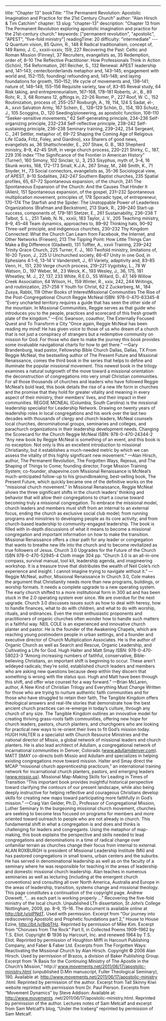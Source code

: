 ---
title: "Chapter 13"
bookTitle: "The Permanent Revolution: Apostolic Imagination and Practice for the 21st Century Church"
author: "Alan Hirsch & Tim Catchim"
chapter: 13
slug: "chapter-13"
description: "Chapter 13 from The Permanent Revolution exploring apostolic imagination and practice for the 21st-century church."
keywords: ["permanent revolution", "apostolic", "APEST", "five-fold ministry"]
readingTime: 20
difficulty: "intermediate"
---Q Quantum vision, 85 Quinn, R., 148 R Radical traditionalism, concept of, 149 Ramo, J. C., xxxiii–xxxiv, 159, 227 Recovering the Past: Celtic and Roman Mission (Finney), 37 Recruiters, evangelists as, 35 Redemption, order of, 8–10 The Reflective Practitioner: How Professionals Think in Action (Schön), 154 Reformation, 261 Reicher, S., 132 Renewal: APEST leadership and, 141–143; center/borderlands metaphor and, 143–145; engagement with world and, 152–155; founding/ refounding and, 145–148; and laying foundations for growth, 150–152; life cycle of movements and, 138–141; nature of, 148–149, 155–156 Requisite variety, law of, 83–85 Reveal study, 64 Risk taking, and entrepreneurialism, 167–168, 178–181 Roberts, Jr., B., 89 Rohr, R., 3, 68 Romans 12, giftings in, 22–26 Romer, P., 227 Roof, W. C., 152 Routinization, process of, 255–257 Roxburgh, A., 19, 114, 124 S Sadat, el-, A., xxvii Salvation Army, 167 Schein, E., 128–129 Schön, D., 154, 193 Schutz, J., 105 Scoggins, D., 120 Seeding/pioneering, as apostolic function, 108–110 “Seeker-sensitive movements,” 62 Self-generating principle, 234–236 Self-organizing principle, 232–234 Self-reflective principle, 238–242 Self-sustaining principle, 236–238 Seminary training, 239–242, 254 Sergeant, C., 241 Settler, metaphor of, 69–72 Shaping the Coming Age of Religious Life (Cada, Fritz, Foley, and Giardino), xxx Sharers of good news, evangelists as, 36 Shattschneider, E., 207 Shaw, G. B., 183 Shepherd ministry, 8–9, 42–45 Shift, in verge church process, 220–221 Shirky, C., 187, 229 316 index “The Significance of the Frontier in American History” (Turner), 160 Simony, 102 Sinclair, U., 3, 253 Sisyphus, myth of, 3–4, 16 Skunk works, 168, 172–173 Small, K.J.A., 267 Smay, M., 246 Smith, K., 71 Snyder, H., 73 Social connectors, evangelists as, 35–36 Sociological view, of APEST, 8–10 Sodalities, 242–247 Southern Baptist churches, 235 Spatial profiles, 65, 67–72 Spontaneous expansion, of the church, 241 The Spontaneous Expansion of the Church: And the Causes That Hinder It (Allen), 151 Spontaneous expansion, of the gospel, 231–232 Spontaneous multiplication movement, principles of, 178 Sporadic type, of entrepreneur, 170–174 The Starfish and the Spider: The Unstoppable Power of Leaderless Organizations (Brafman and Beckstrom), 213 Stark, R., 239–240 Start-up success, components of, 179–181 Stetzer, E., 261 Sustainability, 236–238 T Talbot, S. L., 251 Taleb, N. N., xxxiii, 183 Taylor, J. V., 205 Teaching ministry, 8–9, 45–48 Team dynamics, approaches to, 89–92 Thinking hats, 90–92 Three-self principle, and indigenous churches, 230–232 Thy Kingdom Connected: What the Church Can Learn from Facebook, the Internet, and Other Networks (Friesen), 213 The Tipping Point: How Little Things Can Make a Big Difference (Gladwell), 131 Toffler, A., xxvii Training, 239–242 Trinity Grace Church, 225 Turner, F. J., 160 Twofold ministry, limitations of, 16–20 Tyson, J., 225 U Unchurched society, 66–67 Unity in one God, in Ephesians 4:1-6, 13–14 V Vanderstelt, J., 61 Variety, adaptivity and, 83–85 Venn, H., 151, 230 Verge church process, 219–221 Vygotsky, L., 78 W Watson, D., 197 Weber, M., 23 Weick, K., 193 Wesley, J., 36, 175, 181 Wheatley, M. J., 27, 137, 233 White, R.E.O., 55 Willard, D., 47, 149 Willow Creek Association, 64 Wilson, H., 159 Winter, R., xxix, 242, 244 Writings, and routinization, 257–258 Y Youth for Christ, 62 Z Zuckerberg, M., 184 Zusya, Rabbi, 119 ‌Other Books of InterestMissional Communities The Rise of the Post-Congregational Church Reggie McNeal ISBN: 978-0-470-63345-8 “Every uncharted territory requires a guide that has seen the other side of the mountain. In Missional Communities, Reggie serves as that guide who introduces you to the people, practices and scorecard of this fresh growth plate of the kingdom.” —Eric Swanson, coauthor, The Externally Focused Quest and To Transform a City “Once again, Reggie McNeal has been reading my mind! He has given voice to those of us who dream of a church that is not just a conspiracy of strangers but a redemptive community on mission for God. For those who dare to make the journey this book provides some invaluable navigational charts for how to get there.” —Gary Brandenburg, lead pastor, Fellowship Bible Church Dallas, Dallas, TX From Reggie McNeal, the bestselling author of The Present Future and Missional Renaissance, comes the third book in the series that helps to define and illuminate the popular missional movement. This newest book in the trilogy examines a natural outgrowth of the move toward a missional orientation: the deconstruction of congregations into very small Christian communities. For all those thousands of churches and leaders who have followed Reggie McNeal’s bold lead, this book details the rise of a new life form in churches and the promise that they hold for greater vitality and meaning in every aspect of their ministry, their members’ lives, and their impact in their communities. REGGIE MCNEAL (Columbia, South Carolina) is the missional leadership specialist for Leadership Network. Drawing on twenty years of leadership roles in local congregations and his work over the last two decades with thousands of clergy and church leaders, McNeal counsels local churches, denominational groups, seminaries and colleges, and parachurch organizations in their leadership development needs. Changing the Scorecard for the Church Reggie McNeal ISBN: 978-0-470-24344-2 “Any new book by Reggie McNeal is something of an event, and this book is no exception. Not only is this an excellent introduction to missional Christianity, but it establishes a much-needed metric by which we can assess the vitality of this highly significant new movement.” —Alan Hirsch, author, The Permanent Revolution, The Forgotten Ways, Rejesus, and The Shaping of Things to Come; founding director, Forge Mission Training System; co-founder, shapevine.com Missional Renaissance is McNeal’s much-anticipated follow-up to his groundbreaking, best-selling book, The Present Future, which quickly became one of the definitive works on the “missional church movement.” In Missional Renaissance, Reggie McNeal shows the three significant shifts in the church leaders’ thinking and behavior that will allow their congregations to chart a course toward becoming truly a missional congregation. To embrace the missional model, church leaders and members must shift from an internal to an external focus, ending the church as exclusive social club model; from running programs and ministries to developing people as its core activity; and from church-based leadership to community-engaged leadership. The book is filled with in-depth discussions of what it means to become a missional congregation and important information on how to make the transition. Missional Renaissance offers a clear path for any leader or congregation that wants to breathe new life into the church and to become revitalized as true followers of Jesus. Church 3.0 Upgrades for the Future of the Church ISBN 978-0-470-52945-4 Cloth image 304 pp. “Church 3.0 is an all-in-one compass, survival manual, tool kit, leadership agenda, and imagineering workshop. It is a treasure trove that distributes the wealth of Neil Cole’s rich experience and insight. I cannot imagine trying to navigate without it.” —Reggie McNeal, author, Missional Renaissance In Church 3.0, Cole makes the argument that Christianity needs more than new programs, buildings, or worship formats. It needs a complete upgrade to a new operating system. The early church shifted to a more institutional form in 300 ad and has been stuck in the 2.0 operating system ever since. We are overdue for the next upgrade. Church 3.0 discusses issues such as how to deal with heresy, how to handle finances, what to do with children, and what to do with worship, rituals, and ordinances. Even the most enthusiastic proponents and practitioners of organic churches often wonder how to handle such matters in a faithful way. NEIL COLE is an experienced and innovative church planter and pastor. He is the founder of the Awakening Chapels, which are reaching young postmodern people in urban settings, and a founder and executive director of Church Multiplication Associates. He is the author of Organic Church as well as Search and Rescue, Organic Leadership, and Cultivating a Life for God. Hugh Halter and Matt Smay ISBN: 978-0-470-58023-3 “Among increasing numbers of faithful, conservative, Bible-believing Christians, an important shift is beginning to occur. These aren’t wildeyed radicals; they’re solid, established church leaders and members who are asking new questions because deep within they discern that something is wrong with the status quo. Hugh and Matt have been through this shift, and offer wise counsel for a way forward.” —Brian McLaren, author, A New Kind of Christian Trilogy and Everything Must Change Written for those who are trying to nurture authentic faith communities and for those who have struggled to retain their faith, The Tangible Kingdom offers theological answers and real-life stories that demonstrate how the best ancient church practices can re-emerge in today’s culture, through any church of any size. The Tangible Kingdom outlines an innovative model for creating thriving grass-roots faith communities, offering new hope for church leaders, pastors, church planters, and churchgoers who are looking for practical new ways to re-orient their lives to fit God’s mission today. HUGH HALTER is a specialist with Church Resource Ministries and the national director of Missio, a global network of missional leaders and church planters. He is also lead architect of Adullam, a congregational network of incarnational communities in Denver, Colorado (www.adullamdenver.com). MATT SMAY co-directs both Missio and Adullam and specializes in helping existing congregations move toward mission. Halter and Smay direct the MCAP “missional church apprenticeship practicum,” an international training network for incarnational church planters, pastors, and emerging leaders (www.missio.us). Missional Map-Making Skills for Leading in Times of Transition “This important book provides insightful historical perspective toward clarifying the contours of our present landscape, while also being deeply instructive for helping reflective and courageous Christians develop skills for creating new maps toward participating more faithfully in God’s mission.” —Craig Van Gelder, Ph.D., Professor of Congregational Mission, Luther Seminary In the burgeoning missional church movement, churches are seeking to become less focused on programs for members and more oriented toward outreach to people who are not already in church. This fundamental shift in what a congregation is and does and thinks is challenging for leaders and congregants. Using the metaphor of map-making, this book explains the perspective and skills needed to lead congregations and denominations in a time of radical change over unfamiliar terrain as churches change their focus from internal to external. ALAN ROXBURGH is president of Missional Leadership Institute (Mli) and has pastored congregations in small towns, urban centers and the suburbs. He has served in denominational leadership as well as on the faculty of a seminary where he was responsible for teaching in the areas of leadership and domestic missional church leadership. Alan teaches in numerous seminaries as well as lecturing (including at the emergent church conventions) and consulting all over North America, Australia and Europe in the areas of leadership, transition, systems change and missional theology. ‌This page constitutes a continuation of the copyright page. Andrew Dowsett, “... as each part is working properly ...” Recovering the five-fold ministry of the local church. Unpublished LTh dissertation, St John’s College Nottingham, 2009, pp. 8–9, 15–16. The document is available online at http://bit.ly/plPNdT. Used with permission. Excerpt from “Our journey into rediscovering Apostolic and Prophetic foundations part 2,” House to House Ezine, http://bit.ly/8pbTHz. Reprinted by permission of Mike Kim. Excerpt from “Choruses from The Rock” Part II, in Collected Poems 1909–1962 by T.S. Eliot. Copyright © 1936 by Harcourt, Inc. and renewed 1964 by T.S. Eliot. Reprinted by permission of Houghton Miffl in Harcourt Publishing Company, and Faber & Faber Ltd. Excerpts from The Forgotten Ways: Reactivating the Missional Church by Alan Hirsch. Copyright © 2006 Alan Hirsch. Used by permission of Brazos, a division of Baker Publishing Group. Excerpt from “A Basis for the Continuing Ministry of The Apostle in the Church’s Mission,” http:// www.movements.net/2011/06/17/apostolic-ministry.html (unpublished D.Min manuscript, Fuller Theological Seminary), 190. Available at: http://www.movements.net/2011/06/17/apostolic-ministry .html. Reprinted by permission of the author. Excerpt from Tall Skinny Kiwi website reprinted with permission from Dr. Paul Pierson. Excerpts from “Movement Dynamics” by Steve Addison: Available at: http://www.movements .net/2011/06/17/apostolic-ministry.html. Reprinted by permission of the author. Lectures notes of Sam Metcalf and excerpt from Sam Metcalf’s blog, “Under the Iceberg” reprinted by permission of Sam Metcalf.
